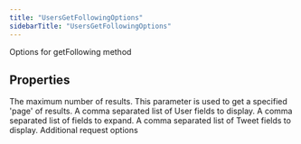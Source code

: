 ```yaml
---
title: "UsersGetFollowingOptions"
sidebarTitle: "UsersGetFollowingOptions"
---
```


Options for getFollowing method

## Properties

<ParamField name="maxResults" type="number">
The maximum number of results.
</ParamField>





<ParamField name="paginationToken" type="string">
This parameter is used to get a specified 'page' of results.
</ParamField>





<ParamField name="userfields" type="any[]">
A comma separated list of User fields to display.
</ParamField>





<ParamField name="expansions" type="any[]">
A comma separated list of fields to expand.
</ParamField>





<ParamField name="tweetfields" type="any[]">
A comma separated list of Tweet fields to display.
</ParamField>





<ParamField name="requestOptions" type="[RequestOptions](/xdks/typescript/reference/interfaces/RequestOptions)">
Additional request options
</ParamField>



